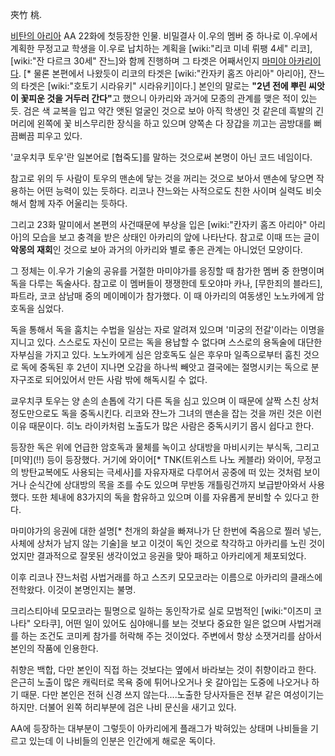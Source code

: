 夾竹 桃.

[[비탄의 아리아]] AA 22화에 첫등장한 인물. 비밀결사 이.우의 멤버 중 하나로 이.우에서 계획한 무정고교 학생을 이.우로 납치하는 계획을 [wiki:"리코 미네 뤼팽 4세" 리코], [wiki:"잔 다르크 30세" 잔느]와 함께 진행하며 그 타겟은 어째서인지 [[마미야 아카리]]이다. [* 물론 본편에서 나왔듯이 리코의 타겟은  [wiki:"칸자키 홈즈 아리아" 아리아], 잔느의 타겟은 [wiki:"호토기 시라유키" 시라유키]이다.] 본인의 말로는 '''"2년 전에 뿌린 씨앗이 꽃피운 것을 거두러 간다"'''고 했으니 아카리와 과거에 모종의 관계를 맺은 적이 있는 듯. 검은 색 교복을 입고 약간 앳된 얼굴인 것으로 보아 아직 학생인 것 같은데 흑발의 긴머리에 왼쪽에 꽃 비스무리한 장식을 하고 있으며 양쪽손 다 장갑을 끼고는 곰방대를 뻐끔뻐끔 피우고 있다.

'쿄우치쿠 토우'란 일본어로 [협죽도]를 말하는 것으로써 본명이 아닌 코드 네임이다.

참고로 위의 두 사람이 토우의 맨손에 닿는 것을 꺼리는 것으로 보아서 맨손에 닿으면 작용하는 어떤 능력이 있는 듯하다. 리코나 쟌느와는 사적으로도 친한 사이며 실력도 비슷해서 함께 자주 어울리는 듯하다.

그리고 23화 말미에서 본편의 사건때문에 부상을 입은 [wiki:"칸자키 홈즈 아리아" 아리아]의 모습을 보고 충격을 받은 상태인 아카리의 앞에 나타난다. 참고로 이때 뜨는 글이 '''악몽의 재회'''인 것으로 보아 과거의 아카리와 별로 좋은 관계는 아니었던 모양이다.

그 정체는 이.우가 기술의 공유를 거절한 마미야가를 응징할 때 참가한 멤버 중 한명이며 독을 다루는 독술사다. 참고로 이 멤버들이 쟁쟁한데 토오야마 카나, [무한죄의 블라드], 파트라, 코코 삼남매 중의 메이메이가 참가했다. 이 때 아카리의 여동생인 노노카에게 암호독을 심었다.

독을 통해서 독을 훔치는 수법을 일삼는 자로 알려져 있으며 '미궁의 전갈'이라는 이명을 지니고 있다. 스스로도 자신이 모르는 독을 용납할 수 없다며 스스로의 용독술에 대단한 자부심을 가지고 있다. 노노카에게 심은 암호독도 실은 후우마 일족으로부터 훔친 것으로 독에 중독된 후 2년이 지나면 오감을 하나씩 빼앗고 결국에는 절명시키는 독으로 분자구조로 되어있어서 만든 사람 밖에 해독시킬 수 없다.

쿄우치쿠 토우는 양 손의 손톱에 각기 다른 독을 심고 있으며 이 때문에 살짝 스친 상처 정도만으로도 독을 중독시킨다. 리코와 쟌느가 그녀의 맨손을 잡는 것을 꺼린 것은 이런 이유 때문이다. 히노 라이카처럼 노출도가 많은 사람은 중독시키기 몹시 쉽다고 한다.

등장한 독은 위에 언급한 암호독과 물체를 녹이고 상대방을 마비시키는 부식독, 그리고 [미약](!!) 등이 등장했다. 거기에 와이어[* TNK(트위스트 나노 케블라) 와이어, 무정고의 방탄교복에도 사용되는 극세사]를 자유자재로 다루어서 공중에 떠 있는 것처럼 보이거나 순식간에 상대방의 목을 조를 수도 있으며 무반동 개틀링건까지 보급받아와서 사용했다. 또한 체내에 83가지의 독을 함유하고 있으며 이를 자유롭게 분비할 수 있다고 한다.

마미야가의 응권에 대한 설명[* 천개의 화살을 빠져나가 단 한번에 죽음으로 찔러 넣는, 사체에 상처가 남지 않는 기술]을 보고 이것이 독인 것으로 착각하고 아카리를 노린 것이었지만 결과적으로 잘못된 생각이었고 응권을 맞아 패하고 아카리에게 체포되었다.

이후 리코나 쟌느처럼 사법거래를 하고 스즈키 모모코라는 이름으로 아카리의 클래스에 전학왔다. 이것이 본명인지는 불명.

크리스티아네 모모코라는 필명으로 일하는 동인작가로 실로 모범적인 [wiki:"이즈미 코나타" 오타쿠], 어떤 일이 있어도 심야애니를 보는 것보다 중요한 일은 없으며 사법거래를 하는 조건도 코미케 참가를 허락해 주는 것이었다. 주변에서 항상 소잿거리를 삼아서 본인의 작품에 인용한다.

취향은 백합, 다만 본인이 직접 하는 것보다는 옆에서 바라보는 것이 취향이라고 한다. 은근히 노출이 많은 캐릭터로 목욕 중에 튀어나오거나 옷 갈아입는 도중에 나오거나 하기 때문. 다만 본인은 전혀 신경 쓰지 않는다....노출한 당사자들은 전부 같은 여성이기는 하지만. 더불어 왼쪽 허리부분에 검은 나비 문신을 새기고 있다.

AA에 등장하는 대부분이 그렇듯이 아카리에게 플래그가 박혀있는 상태며 나비들을 기르고 있는데 이 나비들의 인분은 인간에게 해로운 독이다.
